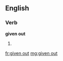 ==English==

===Verb===
'''given out'''

# {{past participle of|give out|lang=en}}

[[fr:given out]]
[[mg:given out]]